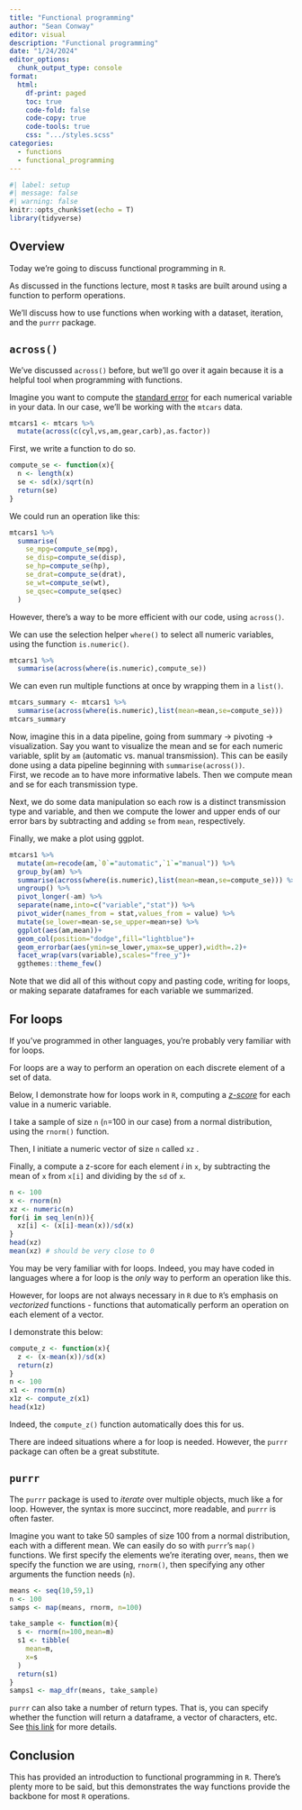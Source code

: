 ```yaml
---
title: "Functional programming"
author: "Sean Conway"
editor: visual
description: "Functional programming"  
date: "1/24/2024"
editor_options: 
  chunk_output_type: console
format:
  html:
    df-print: paged
    toc: true
    code-fold: false
    code-copy: true
    code-tools: true
    css: ".../styles.scss"
categories:
  - functions
  - functional_programming
---
```


```r
#| label: setup
#| message: false
#| warning: false
knitr::opts_chunk$set(echo = T)
library(tidyverse)
```

## Overview

Today we're going to discuss functional programming in `R`.

As discussed in the functions lecture, most `R` tasks are built around using a function to perform operations.

We'll discuss how to use functions when working with a dataset, iteration, and the `purrr` package.

## `across()`

We've discussed `across()` before, but we'll go over it again because it is a helpful tool when programming with functions.

Imagine you want to compute the [standard error](https://en.wikipedia.org/wiki/Standard_error) for each numerical variable in your data. In our case, we'll be working with the `mtcars` data.

```r
mtcars1 <- mtcars %>%
  mutate(across(c(cyl,vs,am,gear,carb),as.factor))
```

First, we write a function to do so.

```r
compute_se <- function(x){
  n <- length(x)
  se <- sd(x)/sqrt(n)
  return(se)
}
```

We could run an operation like this:

```r
mtcars1 %>%
  summarise(
    se_mpg=compute_se(mpg),
    se_disp=compute_se(disp),
    se_hp=compute_se(hp),
    se_drat=compute_se(drat),
    se_wt=compute_se(wt),
    se_qsec=compute_se(qsec)
  )
```

However, there's a way to be more efficient with our code, using `across()`.

We can use the selection helper `where()` to select all numeric variables, using the function `is.numeric()`.

```r
mtcars1 %>%
  summarise(across(where(is.numeric),compute_se))
```

We can even run multiple functions at once by wrapping them in a `list()`.

```r
mtcars_summary <- mtcars1 %>%
  summarise(across(where(is.numeric),list(mean=mean,se=compute_se)))
mtcars_summary
```

Now, imagine this in a data pipeline, going from summary -\> pivoting -\> visualization. Say you want to visualize the mean and se for each numeric variable, split by `am` (automatic vs. manual transmission). This can be easily done using a data pipeline beginning with `summarise(across())`.\
First, we recode `am` to have more informative labels. Then we compute mean and se for each transmission type.

Next, we do some data manipulation so each row is a distinct transmission type and variable, and then we compute the lower and upper ends of our error bars by subtracting and adding `se` from `mean`, respectively.

Finally, we make a plot using ggplot.

```r
mtcars1 %>%
  mutate(am=recode(am,`0`="automatic",`1`="manual")) %>%
  group_by(am) %>%
  summarise(across(where(is.numeric),list(mean=mean,se=compute_se))) %>%
  ungroup() %>%
  pivot_longer(-am) %>%
  separate(name,into=c("variable","stat")) %>%
  pivot_wider(names_from = stat,values_from = value) %>%
  mutate(se_lower=mean-se,se_upper=mean+se) %>%
  ggplot(aes(am,mean))+
  geom_col(position="dodge",fill="lightblue")+
  geom_errorbar(aes(ymin=se_lower,ymax=se_upper),width=.2)+
  facet_wrap(vars(variable),scales="free_y")+
  ggthemes::theme_few()
```

Note that we did all of this without copy and pasting code, writing for loops, or making separate dataframes for each variable we summarized.

## For loops

If you've programmed in other languages, you're probably very familiar with for loops.

For loops are a way to perform an operation on each discrete element of a set of data.

Below, I demonstrate how for loops work in `R`, computing a [*z-score*](https://en.wikipedia.org/wiki/Standard_score) for each value in a numeric variable.

I take a sample of size `n` (`n`=100 in our case) from a normal distribution, using the `rnorm()` function.

Then, I initiate a numeric vector of size `n` called `xz` .

Finally, a compute a z-score for each element *i* in `x`, by subtracting the mean of `x` from `x[i]` and dividing by the `sd` of `x`.

```r
n <- 100
x <- rnorm(n)
xz <- numeric(n)
for(i in seq_len(n)){
  xz[i] <- (x[i]-mean(x))/sd(x)
}
head(xz)
mean(xz) # should be very close to 0
```

You may be very familiar with for loops. Indeed, you may have coded in languages where a for loop is the *only* way to perform an operation like this.

However, for loops are not always necessary in `R` due to `R`'s emphasis on *vectorized* functions - functions that automatically perform an operation on each element of a vector.

I demonstrate this below:

```r
compute_z <- function(x){
  z <- (x-mean(x))/sd(x)
  return(z)
}
n <- 100
x1 <- rnorm(n)
x1z <- compute_z(x1)
head(x1z)
```

Indeed, the `compute_z()` function automatically does this for us.

There are indeed situations where a for loop is needed. However, the `purrr` package can often be a great substitute.

## `purrr`

The `purrr` package is used to *iterate* over multiple objects, much like a for loop. However, the syntax is more succinct, more readable, and `purrr` is often faster.

Imagine you want to take 50 samples of size 100 from a normal distribution, each with a different mean. We can easily do so with `purrr`'s `map()` functions. We first specify the elements we're iterating over, `means`, then we specify the function we are using, `rnorm()`, then specifying any other arguments the function needs (`n`).

```r
means <- seq(10,59,1)
n <- 100
samps <- map(means, rnorm, n=100)

take_sample <- function(m){
  s <- rnorm(n=100,mean=m)
  s1 <- tibble(
    mean=m,
    x=s
  )
  return(s1)
}
samps1 <- map_dfr(means, take_sample)
```

`purrr` can also take a number of return types. That is, you can specify whether the function will return a dataframe, a vector of characters, etc. See [this link](https://purrr.tidyverse.org/articles/base.html) for more details.

## Conclusion

This has provided an introduction to functional programming in `R`. There's plenty more to be said, but this demonstrates the way functions provide the backbone for most `R` operations.
